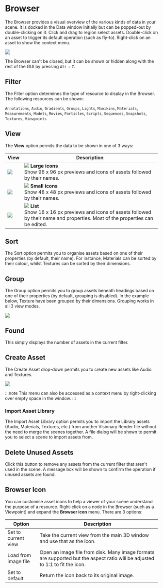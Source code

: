 # Browser

The Browser provides a visual overview of the various kinds of data in your scene. It is docked in the Data window initially but can be popped-out by double-clicking on it. Click and drag to region select assets. Double-click on an asset to trigger its default operation (such as fly-to). Right-click on an asset to show the context menu.

![](/img/visionary-render/windows/browser/overview.png)

The Browser can't be closed, but it can be shown or hidden along with the rest of the GUI by pressing `Alt` + `Z`.

## Filter

The Filter option determines the type of resource to display in the Browser. The following resources can be shown:

`Annotations`, `Audio`, `Gradients`, `Groups`, `Lights`, `Manikins`, `Materials`, `Measurements`, `Models`, `Movies`, `Particles`, `Scripts`, `Sequences`, `Snapshots`, `Textures`, `Viewpoints`

## View

The **View** option permits the data to be shown in one of 3 ways:

| View | Description |
| --- | --- |
| ![](/img/visionary-render/windows/browser/large.png) | ![](/img/visionary-render/windows/browser/large-icon.png) **Large icons**<br/>Show 96 x 96 px previews and icons of assets followed by their names. |
| ![](/img/visionary-render/windows/browser/small.png) | ![](/img/visionary-render/windows/browser/small-icon.png) **Small icons**<br/>Show 48 x 48 px previews and icons of assets followed by their names. |
| ![](/img/visionary-render/windows/browser/list.png) | ![](/img/visionary-render/windows/browser/list-icon.png) **List**<br/>Show 16 x 16 px previews and icons of assets followed by their name and properties. Most of the properties can be edited. |

## Sort

The Sort option permits you to organise assets based on one of their properties (by default, their name). For instance, Materials can be sorted by their colour, whilst Textures can be sorted by their dimensions.

## Group

The Group option permits you to group assets beneath headings based on one of their properties (by default, grouping is disabled). In the example below, Texture have been grouped by their dimensions. Grouping works in all 3 view modes.

![](/img/visionary-render/windows/browser/group.png)

## Found

This simply displays the number of assets in the current filter.

## Create Asset

The Create Asset drop-down permits you to create new assets like Audio and Textures.

![](/img/visionary-render/windows/browser/create-asset.png)

:::note
This menu can also be accessed as a context menu by right-clicking over empty space in the window.
:::

### Import Asset Library

The Import Asset Library option permits you to import the Library assets (Audio, Materials, Textures, etc.) from another Visionary Render file without the need to merge the scenes together. A file dialog will be shown to permit you to select a scene to import assets from.

## Delete Unused Assets

Click this button to remove any assets from the current filter that aren't used in the scene. A message box will be shown to confirm the operation if unused assets are found.

## Browser Icon

You can customise asset icons to help a viewer of your scene understand the purpose of a resource. Right-click on a node in the Browser (such as a Viewpoint) and expand the **Browser icon** menu. There are 3 options:

| Option               | Description                                                                                                                  |
|----------------------|------------------------------------------------------------------------------------------------------------------------------|
| Set to current view  | Take the current view from the main 3D window and use that as the icon.                                                      |
| Load from image file | Open an image file from disk. Many image formats are supported but the aspect ratio will be adjusted to 1:1 to fit the icon. |
| Set to default       | Return the icon back to its original image.                                                                                  |
